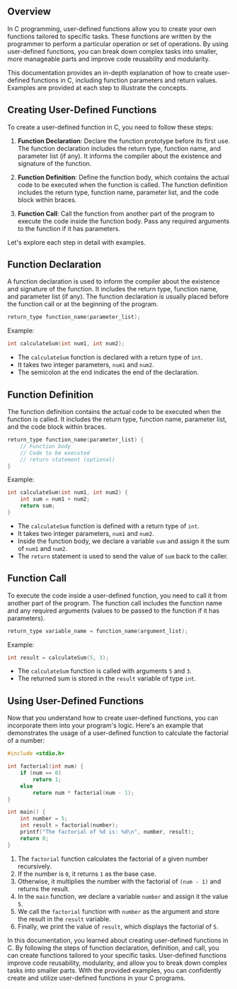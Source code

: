 ## Overview

In C programming, user-defined functions allow you to create your own functions tailored to specific tasks. These functions are written by the programmer to perform a particular operation or set of operations. By using user-defined functions, you can break down complex tasks into smaller, more manageable parts and improve code reusability and modularity.

This documentation provides an in-depth explanation of how to create user-defined functions in C, including function parameters and return values. Examples are provided at each step to illustrate the concepts.

## Creating User-Defined Functions

To create a user-defined function in C, you need to follow these steps:

1. **Function Declaration**: Declare the function prototype before its first use. The function declaration includes the return type, function name, and parameter list (if any). It informs the compiler about the existence and signature of the function.
    
2. **Function Definition**: Define the function body, which contains the actual code to be executed when the function is called. The function definition includes the return type, function name, parameter list, and the code block within braces.
    
3. **Function Call**: Call the function from another part of the program to execute the code inside the function body. Pass any required arguments to the function if it has parameters.
    

Let's explore each step in detail with examples.

## Function Declaration

A function declaration is used to inform the compiler about the existence and signature of the function. It includes the return type, function name, and parameter list (if any). The function declaration is usually placed before the function call or at the beginning of the program.

```c
return_type function_name(parameter_list);
```

Example:

```c
int calculateSum(int num1, int num2);
```

- The `calculateSum` function is declared with a return type of `int`.
- It takes two integer parameters, `num1` and `num2`.
- The semicolon at the end indicates the end of the declaration.

## Function Definition

The function definition contains the actual code to be executed when the function is called. It includes the return type, function name, parameter list, and the code block within braces.

```c
return_type function_name(parameter_list) {
    // Function body
    // Code to be executed
    // return statement (optional)
}
```

Example:

```c
int calculateSum(int num1, int num2) {
    int sum = num1 + num2;
    return sum;
}
```

- The `calculateSum` function is defined with a return type of `int`.
- It takes two integer parameters, `num1` and `num2`.
- Inside the function body, we declare a variable `sum` and assign it the sum of `num1` and `num2`.
- The `return` statement is used to send the value of `sum` back to the caller.

## Function Call

To execute the code inside a user-defined function, you need to call it from another part of the program. The function call includes the function name and any required arguments (values to be passed to the function if it has parameters).

```c
return_type variable_name = function_name(argument_list);
```

Example:

```c
int result = calculateSum(5, 3);
```

- The `calculateSum` function is called with arguments `5` and `3`.
- The returned sum is stored in the `result` variable of type `int`.

## Using User-Defined Functions

Now that you understand how to create user-defined functions, you can incorporate them into your program's logic. Here's an example that demonstrates the usage of a user-defined function to calculate the factorial of a number:

```c
#include <stdio.h>

int factorial(int num) {
    if (num == 0)
        return 1;
    else
        return num * factorial(num - 1);
}

int main() {
    int number = 5;
    int result = factorial(number);
    printf("The factorial of %d is: %d\n", number, result);
    return 0;
}
```

1. The `factorial` function calculates the factorial of a given number recursively.
2. If the number is `0`, it returns `1` as the base case.
3. Otherwise, it multiplies the number with the factorial of `(num - 1)` and returns the result.
4. In the `main` function, we declare a variable `number` and assign it the value `5`.
5. We call the `factorial` function with `number` as the argument and store the result in the `result` variable.
6. Finally, we print the value of `result`, which displays the factorial of `5`.

In this documentation, you learned about creating user-defined functions in C. By following the steps of function declaration, definition, and call, you can create functions tailored to your specific tasks. User-defined functions improve code reusability, modularity, and allow you to break down complex tasks into smaller parts. With the provided examples, you can confidently create and utilize user-defined functions in your C programs.

